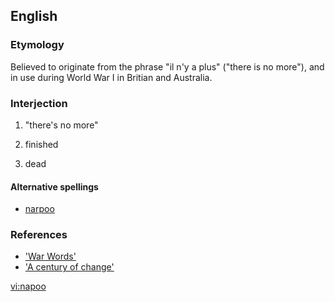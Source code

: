 ==English==

===Etymology===
Believed to originate from the {{etyl|fr}} phrase "il n'y a plus" ("there is no more"), and in use during World War I in Britian and Australia.

===Interjection===
{{en-interjection}}

# {{slang|British|Australia}} "there's no more"
# {{slang|British|Australia}} finished
# {{slang|British|Australia}} dead

====Alternative spellings====
* [[narpoo]]

===References===
* [http://www.anu.edu.au/andc/pubs/ozwords/May_2003/war_words.html 'War Words']
* [http://www.askoxford.com/worldofwords/wordfrom/centuryofnewwords/ 'A century of change']

[[vi:napoo]]